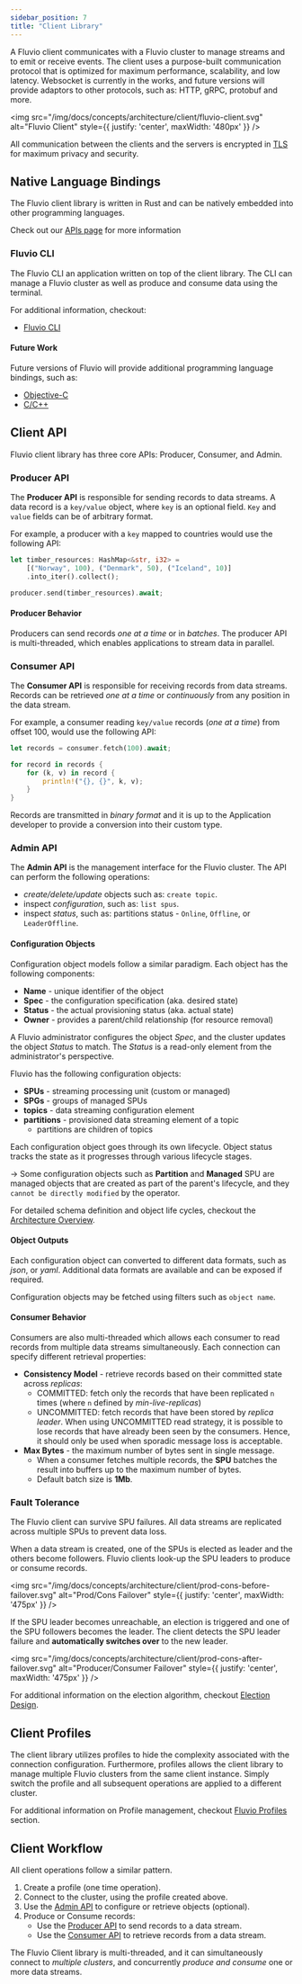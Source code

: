 ```yaml
---
sidebar_position: 7
title: "Client Library"
---
```


A Fluvio client communicates with a Fluvio cluster to manage streams and to emit or receive events. The client uses a purpose-built communication protocol that is optimized for maximum performance, scalability, and low latency. Websocket is currently in the works, and future versions will provide adaptors to other protocols, such as: HTTP, gRPC, protobuf and more.

<img src="/img/docs/concepts/architecture/client/fluvio-client.svg"
     alt="Fluvio Client"
     style={{ justify: 'center', maxWidth: '480px' }} />

All communication between the clients and the servers is encrypted in <a href="https://en.wikipedia.org/wiki/Transport_Layer_Security" target="_blank">TLS</a> for maximum privacy and security.

## Native Language Bindings

The Fluvio client library is written in Rust and can be natively embedded into other programming languages.

Check out our [APIs page] for more information

### Fluvio CLI

The Fluvio CLI an application written on top of the client library. The CLI can manage a Fluvio cluster as well as produce and consume data using the terminal.

For additional information, checkout:

* [Fluvio CLI]

#### Future Work

Future versions of Fluvio will provide additional programming language bindings, such as:

* <a href="https://developer.apple.com/library/archive/documentation/Cocoa/Conceptual/ProgrammingWithObjectiveC/Introduction/Introduction.html" target="_blank">Objective-C</a>
* <a href="https://www.isocpp.org/" target="_blank">C/C++</a>


## Client API

Fluvio client library has three core APIs: Producer, Consumer, and Admin.


### Producer API

The **Producer API** is responsible for sending records to data streams. A data record is a `key/value` object, where `key` is an optional field. `Key` and `value` fields can be of arbitrary format.

For example, a producer with a `key` mapped to countries would use the following API:

```rust
let timber_resources: HashMap<&str, i32> =
    [("Norway", 100), ("Denmark", 50), ("Iceland", 10)]
    .into_iter().collect();

producer.send(timber_resources).await;
```

#### Producer Behavior

Producers can send records _one at a time_ or in _batches_. The producer API is multi-threaded, which enables applications to stream data in parallel.


### Consumer API

The **Consumer API** is responsible for receiving records from data streams. Records can be retrieved _one at a time_ or _continuously_ from any position in the data stream.

For example, a consumer reading `key/value` records (_one at a time_) from offset 100, would use the following API:

```rust
let records = consumer.fetch(100).await;

for record in records {
    for (k, v) in record {
        println!("{}, {}", k, v);
    }
}
```

Records are transmitted in _binary format_ and it is up to the Application developer to provide a conversion into their custom type.


### Admin API

The **Admin API** is the management interface for the Fluvio cluster. The API can perform the following operations:

* _create/delete/update_ objects such as: `create topic`.
* inspect _configuration_, such as: `list spus`.
* inspect _status_, such as: partitions status - `Online`, `Offline`, or `LeaderOffline`.


#### Configuration Objects

Configuration object models follow a similar paradigm. Each object has the following components:

* **Name** - unique identifier of the object
* **Spec** - the configuration specification (aka. desired state)
* **Status** - the actual provisioning status (aka. actual state)
* **Owner** - provides a parent/child relationship (for resource removal)

A Fluvio administrator configures the object _Spec_, and the cluster updates the object _Status_ to match. The _Status_ is a read-only element from the administrator's perspective.

Fluvio has the following configuration objects:

* **SPUs** - streaming processing unit (custom or managed)
* **SPGs** - groups of managed SPUs
* **topics** - data streaming configuration element
* **partitions** - provisioned data streaming element of a topic
    * partitions are children of topics

Each configuration object goes through its own lifecycle. Object status tracks the state as it progresses through various lifecycle stages.

-> Some configuration objects such as **Partition** and **Managed** SPU are managed objects that are created as part of the parent's lifecycle, and they `cannot be directly modified` by the operator.

For detailed schema definition and object life cycles, checkout the [Architecture Overview].

#### Object Outputs

Each configuration object can converted to different data formats, such as _json_, or _yaml_. Additional data formats are available and can be exposed if required.

Configuration objects may be fetched using filters such as `object name`.


#### Consumer Behavior

Consumers are also multi-threaded which allows each consumer to read records from multiple data streams simultaneously. Each connection can specify different retrieval properties:

* **Consistency Model** - retrieve records based on their committed state across _replicas_:
    * COMMITTED: fetch only the records that have been replicated `n` times (where `n` defined by _min-live-replicas_)
    * UNCOMMITTED: fetch records that have been stored by _replica leader_. When using UNCOMMITTED read strategy, it is possible to lose records that have already been seen by the consumers. Hence, it should only be used when sporadic message loss is acceptable.
* **Max Bytes** - the maximum number of bytes sent in single message.
    * When a consumer fetches multiple records, the **SPU** batches the result into buffers up to the maximum number of bytes.
    * Default batch size is **1Mb**.


### Fault Tolerance

The Fluvio client can survive SPU failures. All data streams are replicated across multiple SPUs to prevent data loss.

When a data stream is created, one of the SPUs is elected as leader and the others become followers. Fluvio clients look-up the SPU leaders to produce or consume records.

<img src="/img/docs/concepts/architecture/client/prod-cons-before-failover.svg"
    alt="Prod/Cons Failover"
    style={{ justify: 'center', maxWidth: '475px' }} />

If the SPU leader becomes unreachable, an election is triggered and one of the SPU followers becomes the leader. The client detects the SPU leader failure and **automatically switches over** to the new leader.

<img src="/img/docs/concepts/architecture/client/prod-cons-after-failover.svg"
    alt="Producer/Consumer Failover"
    style={{ justify: 'center', maxWidth: '475px' }} />

For additional information on the election algorithm, checkout [Election Design].

## Client Profiles

The client library utilizes profiles to hide the complexity associated with the connection configuration. Furthermore, profiles allows the client library to manage multiple Fluvio clusters from the same client instance. Simply switch the profile and all subsequent operations are applied to a different cluster.

For additional information on Profile management, checkout [Fluvio Profiles] section.

## Client Workflow

All client operations follow a similar pattern.

1. Create a profile (one time operation).
2. Connect to the cluster, using the profile created above.
3. Use the [Admin API] to configure or retrieve objects (optional).
4. Produce or Consume records:
    * Use the [Producer API] to send records to a data stream.
    * Use the [Consumer API] to retrieve records from a data stream.

The Fluvio Client library is multi-threaded, and it can simultaneously connect to _multiple clusters_, and concurrently _produce and consume_ one or more data streams.

[Admin API]: fluvio/concepts/architecture/client#admin-api
[Producer API]: fluvio/concepts/architecture/client#producer-api
[Consumer API]: fluvio/concepts/architecture/client#consumer-api
[Fluvio CLI]: fluvio/cli/overview.mdx
[Architecture Overview]: fluvio/concepts/architecture/overview.mdx
[Apis Page]: apis/quickstart.mdx
[Election Design]: fluvio/concepts/architecture/replica-election.mdx
[Fluvio Profiles]: fluvio/cli/fluvio/profile.mdx